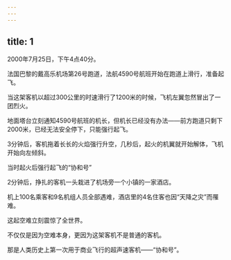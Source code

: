 ```yaml
---
---
---
```

title: 1
---



2000年7月25日，下午4点40分。

法国巴黎的戴高乐机场第26号跑道，法航4590号航班开始在跑道上滑行，准备起飞。

当这架客机以超过300公里的时速滑行了1200米的时候，飞机左翼忽然冒出了一团烈火。

地面塔台立刻通知4590号航班的机长，但机长已经没有办法——前方跑道只剩下2000米，已经无法安全停下，只能强行起飞。

3分钟后，客机拖着长长的火焰强行升空，几秒后，起火的机翼就开始解体，飞机开始向左倾斜。

当时起火后强行起飞的“协和号”



2分钟后，挣扎的客机一头栽进了机场旁一个小镇的一家酒店。

机上100名乘客和9名机组人员全部遇难，酒店里的4名住客也因“天降之灾”而罹难。

这起空难立刻震惊了全世界。

不仅仅是因为空难本身，更因为这架客机不是普通的客机。

那是人类历史上第一次用于商业飞行的超声速客机——“协和号”。
